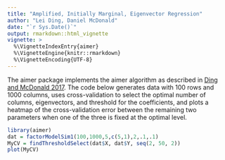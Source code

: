 ```yaml
---
title: "Amplified, Initially Marginal, Eigenvector Regression"
author: "Lei Ding, Daniel McDonald"
date: "`r Sys.Date()`"
output: rmarkdown::html_vignette
vignette: >
  %\VignetteIndexEntry{aimer}
  %\VignetteEngine{knitr::rmarkdown}
  %\VignetteEncoding{UTF-8}
---
```



The aimer package implements the aimer algorithm as described in [Ding and McDonald 2017]( https://doi.org/10.1093/bioinformatics/btx265). The code below generates data with 100 rows and 1000 columns, uses cross-validation to select the optimal number of columns, eigenvectors, and threshold for the coefficients, and plots a heatmap of the cross-validation error between the remaining two parameters when one of the three is fixed at the optimal level.
```r
library(aimer)
dat = factorModelSim1(100,1000,5,c(5,1),2,.1,.1)
MyCV = findThresholdSelect(dat$X, dat$Y, seq(2, 50, 2))
plot(MyCV)
```

